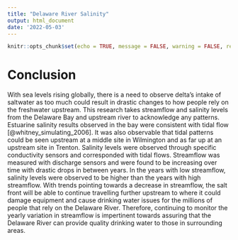 ```yaml
---
title: "Delaware River Salinity"
output: html_document
date: '2022-05-03'
---
```

```r
knitr::opts_chunk$set(echo = TRUE, message = FALSE, warning = FALSE, results = TRUE)
```

# Conclusion

With sea levels rising globally, there is a need to observe delta’s intake of 
saltwater as too much could result in drastic changes to how people rely on the 
freshwater upstream. This research takes streamflow and salinity levels from the 
Delaware Bay and upstream river to acknowledge any patterns. Estuarine salinity 
results observed in the bay were consistent with tidal flow [@whitney_simulating_2006]. 
It was also observable that tidal patterns could be seen upstream at a middle site in 
Wilmington and as far up at an upstream site in Trenton. Salinity levels were observed 
through specific conductivity sensors and corresponded with tidal flows. Streamflow 
was measured with discharge sensors and were found to be increasing over time with 
drastic drops in between years. In the years with low streamflow, salinity levels 
were observed to be higher than the years with high streamflow. With trends pointing 
towards a decrease in streamflow, the salt front will be able to continue travelling 
further upstream to where it could damage equipment and cause drinking water issues 
for the millions of people that rely on the Delaware River. Therefore, continuing to 
monitor the yearly variation in streamflow is impertinent towards assuring that the 
Delaware River can provide quality drinking water to those in surrounding areas. 

